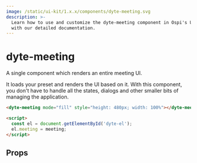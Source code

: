 ```yaml
---
image: /static/ui-kit/1.x.x/components/dyte-meeting.svg
description: >-
  Learn how to use and customize the dyte-meeting component in Ospi's UI Kit
  with our detailed documentation.
---
```


# dyte-meeting

A single component which renders an entire meeting UI.

It loads your preset and renders the UI based on it.
With this component, you don't have to handle all the states,
dialogs and other smaller bits of managing the application.

```html
<dyte-meeting mode="fill" style="height: 480px; width: 100%"></dyte-meeting>

<script>
  const el = document.getElementById('dyte-el');
  el.meeting = meeting;
</script>
```

## Props

<PropsTable of="dyte-meeting" />

<head>
  <title>UI Kit dyte-meeting</title>
</head>
